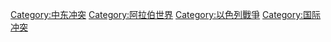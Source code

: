 {{Catnav|頁面分類|各種主題的頁面分類|按國家分類|各國軍事|以色列军事}}
{{Catnav|頁面分類|各種主題的頁面分類|按國家分類|各國歷史|以色列历史}}
{{Catnav|頁面分類|历史|各國歷史|以色列历史}}
{{Catnav|頁面分類|历史|各區域的歷史|亚洲历史|中东历史}}
{{Catnav|頁面分類|人类社会|政治|國際關係|国际冲突}}
{{Commons category|Arab-Israeli conflict}}

[[Category:中东冲突|Category:中东冲突]]
[[Category:阿拉伯世界|Category:阿拉伯世界]]
[[Category:以色列戰爭|Category:以色列戰爭]]
[[Category:国际冲突|Category:国际冲突]]